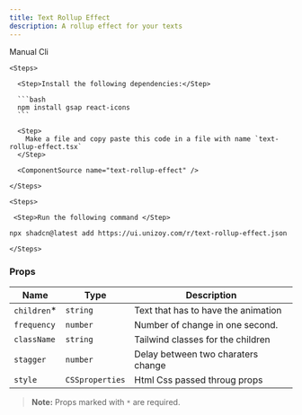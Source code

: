 ```yaml
---
title: Text Rollup Effect
description: A rollup effect for your texts
---
```


<ComponentPreview
  name="text-rollup-effect-demo"
  className="[&_.preview>[data-orientation=vertical]]:sm:max-w-[70%]"
/>

<CodeTabs>

  <TabsList>
    <TabsTrigger value="manual">Manual</TabsTrigger>
  <TabsTrigger value="cli">Cli</TabsTrigger>
  </TabsList>

  <TabsContent value="manual">

    <Steps>

      <Step>Install the following dependencies:</Step>

      ```bash
      npm install gsap react-icons
      ```

      <Step>
        Make a file and copy paste this code in a file with name `text-rollup-effect.tsx`
      </Step>

      <ComponentSource name="text-rollup-effect" />

    </Steps>

  </TabsContent>

  <TabsContent value="cli">

    <Steps>
     
     <Step>Run the following command </Step>

```bash
npx shadcn@latest add https://ui.unizoy.com/r/text-rollup-effect.json
```

    </Steps>

  </TabsContent>

</CodeTabs>

### Props

| Name       | Type     | Description                                                                 |
|------------|----------|-----------------------------------------------------------------------------|
| `children`\*   | `string` | Text that has to have the animation                                         |
| `frequency` | `number` | Number of change in one second.                      |
| `className` | `string` | Tailwind classes for the children                     |
| `stagger` | `number`   | Delay between two charaters change                   |
| `style` | `CSSproperties` | Html Css passed throug props                     |

> **Note:** Props marked with `*` are required.
